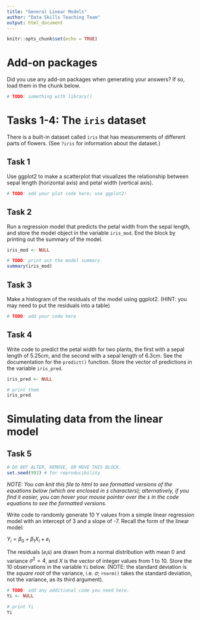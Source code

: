 ```yaml
---
title: "General Linear Models"
author: "Data Skills Teaching Team"
output: html_document
---
```


```r
knitr::opts_chunk$set(echo = TRUE)
```

# Add-on packages

Did you use any add-on packages when generating your answers?  If so, load them in the chunk below.

```r
# TODO: something with library()
```

# Tasks 1-4: The `iris` dataset

There is a built-in dataset called `iris` that has measurements of different parts of flowers. (See `?iris` for information about the dataset.)


## Task 1

Use ggplot2 to make a scatterplot that visualizes the relationship between sepal length (horizontal axis) and petal width (vertical axis).

```r
# TODO: add your plot code here; use ggplot2!
```


## Task 2

Run a regression model that predicts the petal width from the sepal length, and store the model object in the variable `iris_mod`.  End the block by printing out the summary of the model.

```r
iris_mod <- NULL

# TODO: print out the model summary
summary(iris_mod)
```


## Task 3

Make a histogram of the residuals of the model using ggplot2. (HINT: you may need to put the residuals into a table)

```r
# TODO: add your code here
```


## Task 4

Write code to predict the petal width for two plants, the first with a sepal length of 5.25cm, and the second with a sepal length of 6.3cm.  See the documentation for the `predict()` function. Store the vector of predictions in the variable `iris_pred`.

```r
iris_pred <- NULL

# print them
iris_pred
```


# Simulating data from the linear model

## Task 5

```r
# DO NOT ALTER, REMOVE, OR MOVE THIS BLOCK.
set.seed(992) # for reproducibility
```

*NOTE: You can knit this file to html to see formatted versions of the equations below (which are enclosed in `$` characters); alternatively, if you find it easier, you can hover your mouse pointer over the `$` in the code equations to see the formatted versions.* 

Write code to randomly generate 10 Y values from a simple linear regression model with an intercept of 3 and a slope of -7.  Recall the form of the linear model:

$Y_i = \beta_0 + \beta_1 X_i + e_i$

The residuals ($e_i$s) are drawn from a normal distribution with mean 0 and variance $\sigma^2 = 4$, and $X$ is the vector of integer values from 1 to 10. Store the 10 observations in the variable `Yi` below. (NOTE: the standard deviation is the *square root* of the variance, i.e. $\sigma$; `rnorm()` takes the standard deviation, not the variance, as its third argument).

```r
# TODO: add any additional code you need here.
Yi <- NULL

# print Yi
Yi
```

